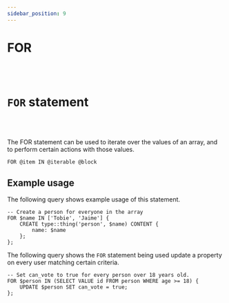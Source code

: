 ```yaml
---
sidebar_position: 9
---
```


# FOR

<br /><br />

# `FOR` statement

<br /><br />

The FOR statement can be used to iterate over the values of an array, and to perform certain actions with those values.

```surql title="SurrealQL Syntax"
FOR @item IN @iterable @block
```

## Example usage
The following query shows example usage of this statement.

```surql
-- Create a person for everyone in the array
FOR $name IN ['Tobie', 'Jaime'] {
	CREATE type::thing('person', $name) CONTENT {
		name: $name
	};
};
```

The following query shows the `FOR` statement being used update a property on every user matching certain criteria.

```surql
-- Set can_vote to true for every person over 18 years old.
FOR $person IN (SELECT VALUE id FROM person WHERE age >= 18) {
	UPDATE $person SET can_vote = true;
};
```